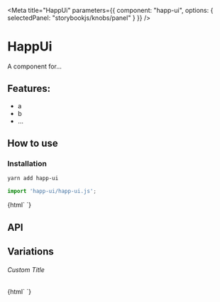 

<Meta 
  title="HappUi"
  parameters={{
    component: "happ-ui",
    options: { selectedPanel: "storybookjs/knobs/panel" }
  }}
/>

# HappUi

A component for...

## Features:

- a
- b
- ...

## How to use

### Installation

```bash
yarn add happ-ui
```

```js
import 'happ-ui/happ-ui.js';
```

<Preview withToolbar>
  <Story name="Simple">
    {html`
      <happ-ui></happ-ui>
    `}
  </Story>
</Preview>

## API

<Props of="happ-ui" />

## Variations

###### Custom Title

<Story name="Custom Title">
  {html`
    <happ-ui .title=${'Hello World'}></happ-ui>
  `}
</Story>
